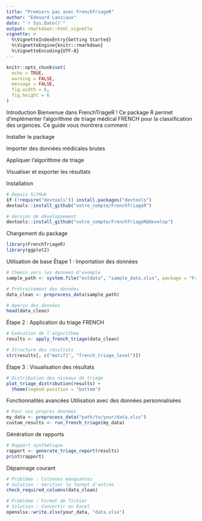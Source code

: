 ---
title: "Premiers pas avec FrenchTriageR"
author: "Edouard Lansiaux"
date: "`r Sys.Date()`"
output: rmarkdown::html_vignette
vignette: >
  %\VignetteIndexEntry{Getting Started}
  %\VignetteEngine{knitr::rmarkdown}
  %\VignetteEncoding{UTF-8}
---

```{r setup, include = FALSE}
knitr::opts_chunk$set(
  echo = TRUE,
  warning = FALSE,
  message = FALSE,
  fig.width = 8,
  fig.height = 6
)
```
Introduction
Bienvenue dans FrenchTriageR ! Ce package R permet d'implémenter l'algorithme de triage médical FRENCH pour la classification des urgences. Ce guide vous montrera comment :

Installer le package

Importer des données médicales brutes

Appliquer l'algorithme de triage

Visualiser et exporter les résultats

Installation

```{r setup, include = FALSE}
# Depuis GitHub
if (!require("devtools")) install.packages("devtools")
devtools::install_github("votre_compte/FrenchTriageR")

# Version de développement
devtools::install_github("votre_compte/FrenchTriageR@develop")
```
Chargement du package
```{r}
library(FrenchTriageR)
library(ggplot2)
```
Utilisation de base
Étape 1 : Importation des données
```{r}
# Chemin vers les données d'exemple
sample_path <- system.file("extdata", "sample_data.xlsx", package = "FrenchTriageR")

# Prétraitement des données
data_clean <- preprocess_data(sample_path)

# Aperçu des données
head(data_clean)
```
Étape 2 : Application du triage FRENCH
```{r}
# Exécution de l'algorithme
results <- apply_french_triage(data_clean)

# Structure des résultats
str(results[, c("motif1", "french_triage_level")])
```
Étape 3 : Visualisation des résultats
```{r}
# Distribution des niveaux de triage
plot_triage_distribution(results) +
  theme(legend.position = "bottom")
```
Fonctionnalités avancées
Utilisation avec des données personnalisées
```{r}
# Pour vos propres données
my_data <- preprocess_data("path/to/your/data.xlsx")
custom_results <- run_french_triage(my_data)
```
Génération de rapports
```{r}
# Rapport synthétique
rapport <- generate_triage_report(results)
print(rapport)
```
Dépannage courant
```{r}
# Problème : Colonnes manquantes
# Solution : Vérifier le format d'entrée
check_required_columns(data_clean)

# Problème : Format de fichier
# Solution : Convertir en Excel
openxlsx::write.xlsx(your_data, "data.xlsx")
```




